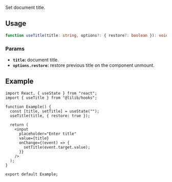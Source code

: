 
Set document title.

## Usage

```ts
function useTitle(title: string, options?: { restore?: boolean }): void;
```

### Params

- **`title`:** document title.
- **`options.restore`:** restore previous title on the component unmount.

## Example

<ExampleBox>
  <UseTitleExample />
</ExampleBox>

```tsx
import React, { useState } from "react";
import { useTitle } from "@lilib/hooks";

function Example() {
  const [title, setTitle] = useState("");
  useTitle(title, { restore: true });

  return (
    <input
      placeholder="Enter title"
      value={title}
      onChange={(event) => {
        setTitle(event.target.value);
      }}
    />
  );
}

export default Example;
```
